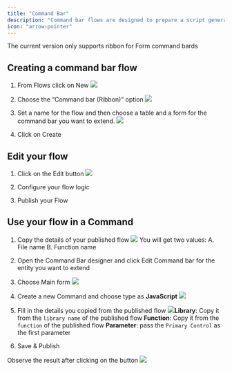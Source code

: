 ```yaml
---
title: "Command Bar"
description: "Command bar flows are designed to prepare a script generated from the maker configurations to be added by the maker to the command they designed using the command bar designer in PowerApps or using any community tools such as RibbonWorkBench."
icon: "arrow-pointer"
---
```


<Warning>
  The current version only supports ribbon for Form command bards
</Warning>

## Creating a command bar flow

1. From Flows click on New ![](/images/ribbonnew.webp)

2. Choose the “Command bar (Ribbon)” option ![](/images/ribbonnewwindow.webp)

3. Set a name for the flow and then choose a table and a form for the command bar you want to extend. ![](/images/ribbonnewdatafill.webp)

4. Click on Create

## Edit your flow

1. Click on the Edit button ![](/images/ribbonedit.webp)

2. Configure your flow logic

3. Publish your Flow

## Use your flow in a Command

1. Copy the details of your published flow ![](/images/ribbonnotification.webp)
   You will get two values:
   A. File name
   B. Function name

2. Open the Command Bar designer and click Edit Command bar for the entity you want to extend&#x20;

3. Choose Main form ![](/images/ribbonmainform.webp)

4. Create a new Command and choose type as **JavaScript** ![](/images/ribboncomponentlibrary.webp)

5. Fill in the details you copied from the published flow ![](/images/ribbonoob.webp)**Library**: Copy it from the `library name` of the published flow
   **Function**: Copy it from the `function` of the published flow
   **Parameter**: pass the `Primary Control` as the first parameter

6. Save & Publish

Observe the result after clicking on the button ![](/images/ribbonobserve.webp)